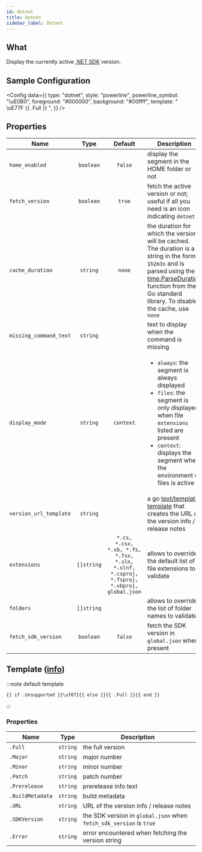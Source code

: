 ```yaml
---
id: dotnet
title: Dotnet
sidebar_label: Dotnet
---
```


## What

Display the currently active [.NET SDK][net-sdk-docs] version.

## Sample Configuration


<Config
  data={{
    type: "dotnet",
    style: "powerline",
    powerline_symbol: "\uE0B0",
    foreground: "#000000",
    background: "#00ffff",
    template: " \uE77F {{ .Full }} ",
  }}
/>

## Properties

| Name                   |    Type    |                                          Default                                           | Description                                                                                                                                                                                                                          |
| ---------------------- | :--------: | :----------------------------------------------------------------------------------------: | ------------------------------------------------------------------------------------------------------------------------------------------------------------------------------------------------------------------------------------ |
| `home_enabled`         | `boolean`  |                                          `false`                                           | display the segment in the HOME folder or not                                                                                                                                                                                        |
| `fetch_version`        | `boolean`  |                                           `true`                                           | fetch the active version or not; useful if all you need is an icon indicating `dotnet`                                                                                                                                               |
| `cache_duration`       |  `string`  |                                           `none`                                           | the duration for which the version will be cached. The duration is a string in the format `1h2m3s` and is parsed using the [time.ParseDuration] function from the Go standard library. To disable the cache, use `none`              |
| `missing_command_text` |  `string`  |                                                                                            | text to display when the command is missing                                                                                                                                                                                          |
| `display_mode`         |  `string`  |                                         `context`                                          | <ul><li>`always`: the segment is always displayed</li><li>`files`: the segment is only displayed when file `extensions` listed are present</li><li>`context`: displays the segment when the environment or files is active</li></ul> |
| `version_url_template` |  `string`  |                                                                                            | a go [text/template][go-text-template] [template][templates] that creates the URL of the version info / release notes                                                                                                                |
| `extensions`           | `[]string` | `*.cs, *.csx, *.vb, *.fs, *.fsx, *.sln, *.slnf, *.csproj, *.fsproj, *.vbproj, global.json` | allows to override the default list of file extensions to validate                                                                                                                                                                   |
| `folders`              | `[]string` |                                                                                            | allows to override the list of folder names to validate                                                                                                                                                                              |
| `fetch_sdk_version`    | `boolean`  |                                          `false`                                           | fetch the SDK version in `global.json` when present                                                                                                                                                                                  |

## Template ([info][templates])

:::note default template

```template
{{ if .Unsupported }}\uf071{{ else }}{{ .Full }}{{ end }}
```

:::

### Properties

| Name             | Type     | Description                                                         |
| ---------------- | -------- | ------------------------------------------------------------------- |
| `.Full`          | `string` | the full version                                                    |
| `.Major`         | `string` | major number                                                        |
| `.Minor`         | `string` | minor number                                                        |
| `.Patch`         | `string` | patch number                                                        |
| `.Prerelease`    | `string` | prerelease info text                                                |
| `.BuildMetadata` | `string` | build metadata                                                      |
| `.URL`           | `string` | URL of the version info / release notes                             |
| `.SDKVersion`    | `string` | the SDK version in `global.json` when `fetch_sdk_version` is `true` |
| `.Error`         | `string` | error encountered when fetching the version string                  |

[go-text-template]: https://golang.org/pkg/text/template/
[templates]: /docs/configuration/templates
[net-sdk-docs]: https://docs.microsoft.com/en-us/dotnet/core/tools
[time.ParseDuration]: https://golang.org/pkg/time/#ParseDuration
